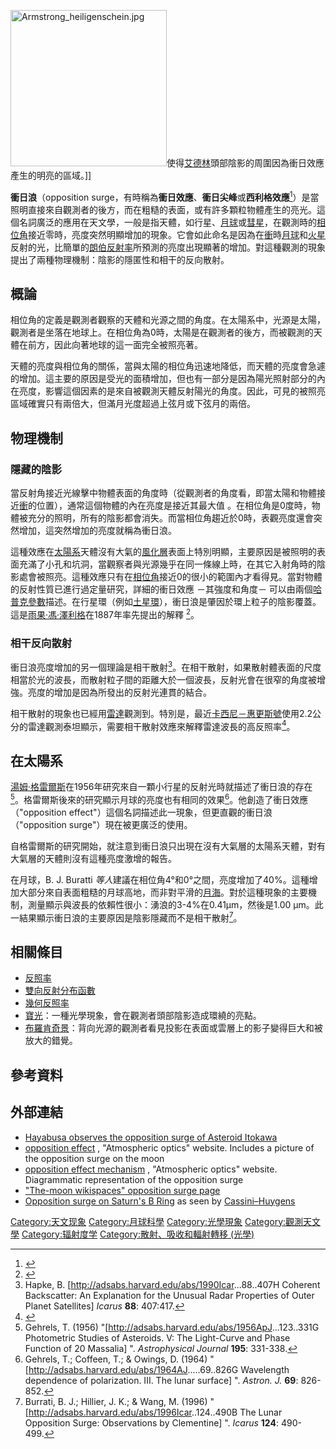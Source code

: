 [[Image:Armstrong_heiligenschein.jpg|250px]]使得[[艾德林|艾德林]]頭部陰影的周圍因為衝日效應產生的明亮的區域。]]
 
'''衝日浪'''（opposition surge，有時稱為'''衝日效應'''、'''衝日尖峰'''或'''西利格效應'''<ref name=Hameen-Anttila>{{cite journal |last=Hameen-Anttila|first=K.A. |last2=Pyykko|first2=S. |title=Photometric behaviour of Saturn's rings as a function of the saturnocentric latitudes of the Earth and the Sun |journal=[[Astronomy_and_Astrophysics|Astronomy and Astrophysics]] |date=July 1972 |volume=19 |issue=2 |pages=235–247 |bibcode = 1972A&A....19..235H }}</ref>）是當照明直接來自觀測者的後方，而在粗糙的表面，或有許多顆粒物體產生的亮光。這個名詞廣泛的應用在天文學，一般是指天體，如行星、[[月球|月球]]或[[彗星|彗星]]，在觀測時的[[相位角_(天文學)|相位角]]接近零時，亮度突然明顯增加的現象。它會如此命名是因為在[[衝_(天體位置)|衝]]時[[月球|月球]]和[[火星|火星]]反射的光，比簡單的[[朗伯反射率|朗伯反射率]]所預測的亮度出現顯著的增加。對這種觀測的現象提出了兩種物理機制：陰影的隱匿性和相干的反向散射。

== 概論 ==
相位角的定義是觀測者觀察的天體和光源之間的角度。在太陽系中，光源是太陽，觀測者是坐落在地球上。在相位角為0時，太陽是在觀測者的後方，而被觀測的天體在前方，因此向著地球的這一面完全被照亮著。

天體的亮度與相位角的關係，當與太陽的相位角迅速地降低，而天體的亮度會急遽的增加。這主要的原因是受光的面積增加，但也有一部分是因為陽光照射部分的內在亮度，影響這個因素的是來自被觀測天體反射陽光的角度。因此，可見的被照亮區域確實只有兩倍大，但滿月光度超過上弦月或下弦月的兩倍。 

== 物理機制 ==

=== 隱藏的陰影 ===
當反射角接近光線擊中物體表面的角度時（從觀測者的角度看，即當太陽和物體接近[[衝_(天體位置)|衝]]的位置），通常這個物體的內在亮度是接近其最大值
。在相位角是0度時，物體被充分的照明，所有的陰影都會消失。而當相位角趨近於0時，表觀亮度還會突然增加，這突然增加的亮度就稱為衝日浪。

這種效應在[[太陽系|太陽系]]天體沒有大氣的[[風化層|風化層]]表面上特別明顯，主要原因是被照明的表面充滿了小孔和坑洞，當觀察者與光源幾乎在同一條線上時，在其它入射角時的陰影處會被照亮。這種效應只有在[[相位角_(天文學)|相位角]]接近0的很小的範圍內才看得見。當對物體的反射性質已進行過定量研究，詳細的衝日效應 －其強度和角度－ 可以由兩個[[哈普克參數|哈普克參數]]描述。在行星環（例如[[土星環|土星環]]），衝日浪是肇因於環上粒子的陰影覆蓋。這是[[雨果·漢斯·里特·馮·澤利格|雨果·馮·澤利格]]在1887年率先提出的解釋
<ref name=volSeeliger>{{cite journal|last=von Seeliger|first=H.|title=Zur Theorie der Beleuchtung der grossen Planeten insbesondere des Saturn|journal=Abh. Bayer. Akad. Wiss. Math. Naturwiss. Kl.|date=1887|volume=16|pages=405–516|accessdate=5 July 2011}}</ref>。

=== 相干反向散射 ===
{{main|相干反向散射}}
衝日浪亮度增加的另一個理論是相干散射<ref>Hapke, B. [http://adsabs.harvard.edu/abs/1990Icar...88..407H Coherent Backscatter: An Explanation for the Unusual Radar Properties of Outer Planet Satellites] {{Wayback|url=http://adsabs.harvard.edu/abs/1990Icar...88..407H |date=20190601044146 }} ''Icarus'' '''88''': 407:417.</ref>。在相干散射，如果散射體表面的尺度相當於光的波長，而散射粒子間的距離大於一個波長，反射光會在很窄的角度被增強。亮度的增加是因為所發出的反射光連貫的結合。

相干散射的現象也已經用[[雷達|雷達]]觀測到。特別是，最近[[卡西尼－惠更斯號|卡西尼－惠更斯號]]使用2.2公分的雷達觀測泰坦顯示，需要相干散射效應來解釋雷達波長的高反照率<ref name="Janssen2011">{{cite journal|last=Janssen|first=M.A.|first2=A.|last2=Le Gall|first3=L.C.|last3=Wye|date=2011|title=Anomalous radar backscatter from Titan’s surface?|journal=Icarus|volume=212|issue=1|pages=321–328|issn=00191035|doi=10.1016/j.icarus.2010.11.026|url=http://adsabs.harvard.edu/abs/2011Icar..212..321J|accessdate=October 31, 2011|bibcode=2011Icar..212..321J|archive-date=2019-06-01|archive-url=https://web.archive.org/web/20190601044146/http://adsabs.harvard.edu/abs/2011Icar..212..321J|dead-url=no}}</ref>。

== 在太陽系 ==
[[湯姆·格雷爾斯|湯姆·格雷爾斯]]在1956年研究來自一顆小行星的反射光時就描述了衝日浪的存在<ref>Gehrels, T. (1956) "[http://adsabs.harvard.edu/abs/1956ApJ...123..331G Photometric Studies of Asteroids. V: The Light-Curve and Phase Function of 20 Massalia] {{Wayback|url=http://adsabs.harvard.edu/abs/1956ApJ...123..331G |date=20180530213059 }}". ''Astrophysical Journal'' '''195''': 331-338.</ref>。格雷爾斯後來的研究顯示月球的亮度也有相同的效果<ref>Gehrels, T.; Coffeen, T.; & Owings, D. (1964) "[http://adsabs.harvard.edu/abs/1964AJ.....69..826G Wavelength dependence of polarization. III. The lunar surface] {{Wayback|url=http://adsabs.harvard.edu/abs/1964AJ.....69..826G |date=20190601044146 }}". ''Astron. J.'' '''69''': 826-852.</ref>。他創造了衝日效應（"opposition effect"）這個名詞描述此一現象，但更直觀的衝日浪（"opposition surge"）現在被更廣泛的使用。

自格雷爾斯的研究開始，就注意到衝日浪只出現在沒有大氣層的太陽系天體，對有大氣層的天體則沒有這種亮度激增的報告。

在月球，B. J. Buratti ''等人''建議在相位角4°和0°之間，亮度增加了40%。這種增加大部分來自表面粗糙的月球高地，而非對平滑的[[月海|月海]]。對於這種現象的主要機制，測量顯示與波長的依賴性很小：湧浪的3-4%在0.41μm，然後是1.00 μm。此一結果顯示衝日浪的主要原因是陰影隱藏而不是相干散射<ref>Burrati, B. J.; Hillier, J. K.; & Wang, M. (1996) "[http://adsabs.harvard.edu/abs/1996Icar..124..490B The Lunar Opposition Surge: Observations by Clementine] {{Wayback|url=http://adsabs.harvard.edu/abs/1996Icar..124..490B |date=20190601044148 }}". ''Icarus'' '''124''': 490-499.</ref>。

== 相關條目 ==
*[[反照率|反照率]]
*[[雙向反射分布函數|雙向反射分布函數]]
*[[幾何反照率|幾何反照率]]
*[[寶光|寶光]]：一種光學現象，會在觀測者頭部陰影造成環繞的亮點。
*[[布羅肯奇景|布羅肯奇景]]：背向光源的觀測者看見投影在表面或雲層上的影子變得巨大和被放大的錯覺。

== 參考資料 ==
{{reflist|2}}

== 外部連結 ==
* [https://archive.is/20130105103233/http://asia.spaceref.com/news/viewsr.html?pid=18523 Hayabusa observes the opposition surge of Asteroid Itokawa]
* [http://www.atoptics.co.uk/atoptics/oppos1.htm opposition effect] {{Wayback|url=http://www.atoptics.co.uk/atoptics/oppos1.htm |date=20210418164240 }}, "Atmospheric optics" website. Includes a picture of the opposition surge on the moon
* [http://www.atoptics.co.uk/atoptics/oppos2.htm opposition effect mechanism] {{Wayback|url=http://www.atoptics.co.uk/atoptics/oppos2.htm |date=20210309130436 }}, "Atmospheric optics" website. Diagrammatic representation of the opposition surge
* [http://the-moon.wikispaces.com/page/view/Opposition+Surge/14051865 "The-moon wikispaces" opposition surge page] {{Webarchive|url=https://archive.today/20130209053002/http://the-moon.wikispaces.com/page/view/Opposition+Surge/14051865 |date=2013-02-09 }}
* [https://web.archive.org/web/20080522024824/http://saturn.jpl.nasa.gov/multimedia/images/image-details.cfm?imageID=2238 Opposition surge on Saturn's B Ring] as seen by [[卡西尼-惠更斯号|Cassini–Huygens]]

[[Category:天文现象|Category:天文现象]]
[[Category:月球科學|Category:月球科學]]
[[Category:光學現象|Category:光學現象]]
[[Category:觀測天文學|Category:觀測天文學]]
[[Category:辐射度学|Category:辐射度学]]
[[Category:散射、吸收和輻射轉移_(光學)|Category:散射、吸收和輻射轉移 (光學)]]